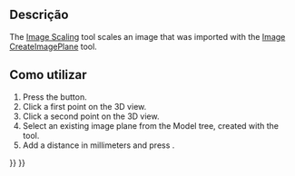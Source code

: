 <languages/>

<div class="mw-translate-fuzzy">
{{Docnav
|[[Image_CreateImagePlane/pt-br|Importar para o plano]]
|
|[[Image_Workbench/pt-br|Imagem]]
|IconL=Image-import-to-plane.svg
|IconR=
|IconC=Workbench_Image.svg
}}
</div>

{{GuiCommand
|Name=Image Scaling
|MenuLocation=
|Workbenches=[[Image_Workbench|Image]]
|SeeAlso=[[Image_Open|Image Open]], [[Image_CreateImagePlane|Image CreateImagePlane]]
}}

==Descrição==

The [[Image_Scaling|Image Scaling]] tool scales an image that was imported with the [[Image_CreateImagePlane|Image CreateImagePlane]] tool.

<div class="mw-translate-fuzzy">
== Como utilizar ==
</div>

# Press the {{Button|[[Image:Image_Scaling.svg|16px]] [[Image_Scaling|Image Scaling]]}} button.
# Click a first point on the 3D view.
# Click a second point on the 3D view.
# Select an existing image plane from the Model tree, created with the {{Button|[[Image:Image_CreateImagePlane.svg|16px]] [[Image_CreateImagePlane|Image CreateImagePlane]]}} tool.
# Add a distance in millimeters and press {{Button|OK}}.


<div class="mw-translate-fuzzy">
{{Docnav
|
|[[Image_CreateImagePlane/pt-br|Importar para o plano]]
|[[Image_Workbench/pt-br|Imagem]]
|IconL=
|IconR=Image-import-to-plane.svg
|IconC=Workbench_Image.svg
}}
</div>

{{Image Tools navi{{#translation:}}}}
{{Userdocnavi{{#translation:}}}}